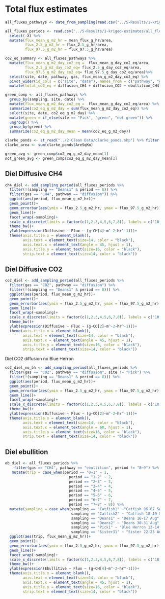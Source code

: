 # Total flux estimates

```r
all_fluxes_pathways <- date_from_sampling(read.csv("../5-Results/1-kriged-estimates/all_fluxes_pathways.csv") %>% select(-X)%>% mutate(site = str_sub(sampling, 1, -2)))

all_fluxes_periods <- read.csv("../5-Results/1-kriged-estimates/all_fluxes_periods.csv")%>% 
  select(-X) %>% 
  mutate(flux_mean_g_m2_hr = mean_flux_g_hr/area, 
         flux_2.5_g_m2_hr = flux_2.5_g_hr/area, 
         flux_97.5_g_m2_hr = flux_97.5_g_hr/area)
```

```r
co2_eq_summary <- all_fluxes_pathways %>% 
  mutate(flux_mean_g_m2_day_co2_eq =  flux_mean_g_day_co2_eq/area,
         flux_2.5_g_m2_day_co2_eq= flux_2.5_g_day_co2_eq/area, 
         flux_97.5_g_m2_day_co2_eq= flux_97.5_g_day_co2_eq/area)%>% 
  select(site, date, pathway, gas, flux_mean_g_m2_day_co2_eq) %>% 
  pivot_wider(id_cols = c("site", "date"), names_from = c("pathway", "gas"), values_from = "flux_mean_g_m2_day_co2_eq") %>% 
  mutate(total_co2_eq = diffusion_CH4 + diffusion_CO2 + ebullition_CH4, prop_ch4_diff = (diffusion_CH4/total_co2_eq)*100, prop_ch4_eb = (ebullition_CH4/total_co2_eq)*100, prop_co2 = (diffusion_CO2/total_co2_eq)*100, prop_ch4 = prop_ch4_diff + prop_ch4_eb, without_eb = (ebullition_CH4/total_co2_eq)) 
```

```r
green_comp <- all_fluxes_pathways %>% 
  group_by(sampling, site, date) %>% 
  mutate(flux_mean_g_m2_day_co2_eq =  flux_mean_g_day_co2_eq/area) %>%  
  summarize(co2_eq_g_m2_day = sum(flux_mean_g_m2_day_co2_eq)) %>% 
  select(site, date, co2_eq_g_m2_day) %>% 
  mutate(green = if_else(site == "Pick", "green", "not green")) %>% 
  ungroup() %>% 
  group_by(green) %>% 
  summarize(co2_eq_g_m2_day_mean = mean(co2_eq_g_m2_day))

clarke_ponds <- st_read("../2-Clean Data/clarke_ponds.shp") %>% filter(AreSqKm < 0.1)
clarke_area <- sum(clarke_ponds$AreSqKm)

green_avg <- green_comp$co2_eq_g_m2_day_mean[1]
not_green_avg <- green_comp$co2_eq_g_m2_day_mean[2]
```

## Diel Diffusive CH4 
```r
ch4_diel <- add_sampling_period(all_fluxes_periods %>% 
  filter(!(sampling == "Deans1" & period == 8)) %>% 
  filter(gas == "CH4", pathway == "diffusion")) %>% 
  ggplot(aes(period, flux_mean_g_m2_hr))+
  geom_point()+
  geom_errorbar(aes(ymin = flux_2.5_g_m2_hr, ymax = flux_97.5_g_m2_hr))+
  geom_line()+
  facet_wrap(~sampling)+
  scale_x_discrete(limits = factor(c(1,2,3,4,5,6,7,8)), labels = c("10:00", "13:00", "16:00", "19:00", "22:00", "01:00", "04:00", "07:00"))+
  theme_bw()+
  ylab(expression(Diffusive ~ Flux ~ (g~CH[4]~m^-2~hr^-1)))+
  theme(axis.title.x = element_blank(), 
        axis.text = element_text(size=14, color = "black"), 
        axis.text.x = element_text(angle = 45, hjust = 1), 
        axis.title.y = element_text(size=16, color = "black"), 
        strip.text = element_text(size=14, color = "black"))
```

## Diel Diffusive CO2 
```r
co2_diel <- add_sampling_period(all_fluxes_periods %>% 
  filter(gas == "CO2", pathway == "diffusion") %>% 
  filter(!(sampling == "Deans1" & period == 8))) %>% 
  ggplot(aes(period, flux_mean_g_m2_hr))+
  geom_point()+
  geom_errorbar(aes(ymin = flux_2.5_g_m2_hr, ymax = flux_97.5_g_m2_hr))+
  geom_line()+
  facet_wrap(~sampling)+
  scale_x_discrete(limits = factor(c(1,2,3,4,5,6,7,8)), labels = c("10:00", "13:00", "16:00", "19:00", "22:00", "01:00", "04:00", "07:00"))+
  theme_bw()+
  ylab(expression(Diffusive ~ Flux ~ (g~CO[2]~m^-2~hr^-1)))+
  theme(axis.title.x = element_blank(), 
        axis.text = element_text(size=14, color = "black"), 
        axis.text.x = element_text(angle = 45, hjust = 1), 
        axis.title.y = element_text(size=16, color = "black"), 
        strip.text = element_text(size=14, color = "black"))
```

Diel CO2 diffusion no Blue Herron
```r
co2_diel_no_bh <- add_sampling_period(all_fluxes_periods %>% 
  filter(gas == "CO2", pathway == "diffusion", site != "Pick") %>% 
  filter(!(sampling == "Deans1" & period == 8))) %>% 
  ggplot(aes(period, flux_mean_g_m2_hr))+
  geom_point()+
  geom_errorbar(aes(ymin = flux_2.5_g_m2_hr, ymax = flux_97.5_g_m2_hr))+
  geom_line()+
  facet_wrap(~sampling)+
  scale_x_discrete(limits = factor(c(1,2,3,4,5,6,7,8)), labels = c("10:00", "13:00", "16:00", "19:00", "22:00", "01:00", "04:00", "07:00"))+
  theme_bw()+
  ylab(expression(Diffusive ~ Flux ~ (g~CO[2]~m^-2~hr^-1)))+
  theme(axis.title.x = element_blank(), 
        axis.text = element_text(size=14, color = "black"), 
        axis.text.x = element_text(angle = 60, hjust = 1), 
        axis.title.y = element_text(size=16, color = "black"), 
        strip.text = element_text(size=14, color = "black"))
```

## Diel ebullition
```r
eb_diel <- all_fluxes_periods %>% 
    filter(gas == "CH4", pathway == "ebullition", period != "8~9") %>% 
   mutate(trip = case_when(period == "0~1" ~ 1,
                             period == "1~2" ~ 2, 
                             period == "2~3" ~ 3, 
                             period == "3~4" ~ 4, 
                             period == "4~5" ~ 5, 
                             period == "5~6" ~ 6, 
                             period == "6~7" ~ 7, 
                             period == "7~8" ~ 8)) %>% 
  mutate(sampling = case_when(sampling == "Catfish1" ~"Catfish 06-07 Sept",
                              sampling == "Catfish2" ~ "Catfish 18-19 Sept",
                              sampling == "Deans1" ~ "Deans 16-17 Aug",
                              sampling == "Deans2" ~ "Deans 30-31 Aug", 
                              sampling == "Pick1" ~ "Blue Herron 13-14 Sept",
                              sampling == "Sister31" ~ "Sister 22-23 Aug")) %>% 
  ggplot(aes(trip, flux_mean_g_m2_hr))+
  geom_point()+
  geom_errorbar(aes(ymin = flux_2.5_g_m2_hr, ymax = flux_97.5_g_m2_hr))+
  geom_line()+
  facet_wrap(~sampling)+
  scale_x_discrete(limits = factor(c(1,2,3,4,5,6,7,8)), labels = c("10:00", "13:00", "16:00", "19:00", "22:00", "01:00", "04:00", "07:00"))+
  theme_bw()+
  ylab(expression(Ebullitive ~ Flux ~ (g~CH[4]~m^-2~hr^-1)))+
  theme(axis.title.x = element_blank(), 
        axis.text = element_text(size=14, color = "black"), 
        axis.text.x = element_text(angle = 45, hjust = 1), 
        axis.title.y = element_text(size=16, color = "black"), 
        strip.text = element_text(size=14, color = "black"))
```
